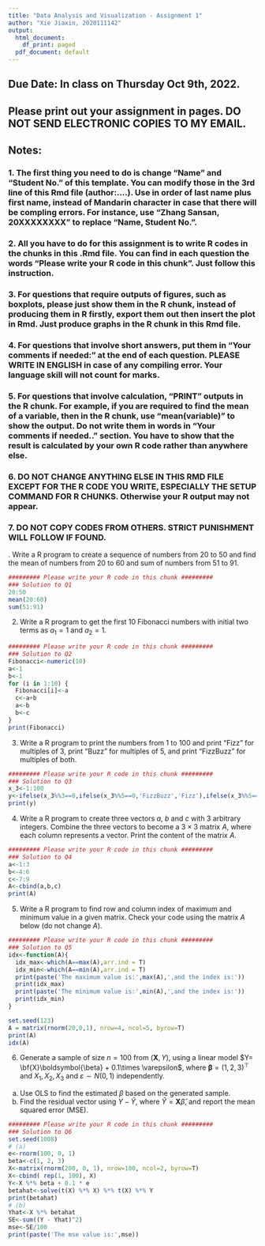 ---
title: "Data Analysis and Visualization - Assignment 1"
author: "Xie Jiaxin, 2020111142"
output:
  html_document:
    df_print: paged
  pdf_document: default
---

## Due Date: In class on Thursday Oct 9th, 2022.

## Please print out your assignment in pages. DO NOT SEND ELECTRONIC COPIES TO MY EMAIL.

## Notes:

### 1. The first thing you need to do is change "Name" and "Student No." of this template. You can modify those in the 3rd line of this Rmd file (author:....). Use \textit{pinyin} in order of last name plus first name, instead of Mandarin character in case that there will be compling errors. For instance, use "Zhang Sansan, 20XXXXXXXX" to replace "Name, Student No.".

\bigskip

### 2. All you have to do for this assignment is to write R codes in the chunks in this .Rmd file. You can find in each question the words "Please write your R code in this chunk". Just follow this instruction.

\bigskip

### 3. For questions that require outputs of figures, such as boxplots, please just show them in the R chunk, instead of producing them in R firstly, export them out then insert the plot in Rmd. Just produce graphs in the R chunk in this Rmd file.

\bigskip

### 4. For questions that involve short answers, put them in "Your comments if needed:" at the end of each question. PLEASE WRITE IN ENGLISH in case of any compiling error. Your language skill will not count for marks.

\bigskip

### 5. For questions that involve calculation, "PRINT" outputs in the R chunk. For example, if you are required to find the mean of a variable, then in the R chunk, use "mean(variable)" to show the output. Do not write them in words in "Your comments if needed.." section. You have to show that the result is calculated by your own R code rather than anywhere else.

\bigskip

### 6. DO NOT CHANGE ANYTHING ELSE IN THIS RMD FILE EXCEPT FOR THE R CODE YOU WRITE, ESPECIALLY THE SETUP COMMAND FOR R CHUNKS. Otherwise your R output may not appear.

\bigskip

### 7. DO NOT COPY CODES FROM OTHERS. STRICT PUNISHMENT WILL FOLLOW IF FOUND.

```{=tex}
\newpage
1
```
. Write a R program to create a sequence of numbers from 20 to 50 and find the mean of numbers from 20 to 60 and sum of numbers from 51 to 91.

```{r, include=T, echo=T}
######### Please write your R code in this chunk #########
### Solution to Q1
20:50
mean(20:60)
sum(51:91)
```

\bigskip\bigskip\bigskip\bigskip\bigskip\bigskip\bigskip\bigskip\bigskip

2.  Write a R program to get the first 10 Fibonacci numbers with initial two terms as $a_1=1$ and $a_2=1$.

```{r, include=T, echo=T}
######### Please write your R code in this chunk #########
### Solution to Q2
Fibonacci<-numeric(10)
a<-1
b<-1
for (i in 1:10) {
  Fibonacci[i]<-a
  c<-a+b
  a<-b
  b<-c
}
print(Fibonacci)
```

\bigskip\bigskip\bigskip\bigskip\bigskip\bigskip\bigskip\bigskip\bigskip

3.  Write a R program to print the numbers from 1 to 100 and print "Fizz" for multiples of 3, print "Buzz" for multiples of 5, and print "FizzBuzz" for multiples of both.

```{r, include=T, echo=T}
######### Please write your R code in this chunk #########
### Solution to Q3
x_3<-1:100
y<-ifelse(x_3%%3==0,ifelse(x_3%%5==0,'FizzBuzz','Fizz'),ifelse(x_3%%5==0,'Buzz',x_3))
print(y)
```

\bigskip\bigskip\bigskip\bigskip\bigskip\bigskip\bigskip\bigskip\bigskip

4.  Write a R program to create three vectors $a$, $b$ and $c$ with 3 arbitrary integers. Combine the three vectors to become a $3\times 3$ matrix $A$, where each column represents a vector. Print the content of the matrix $A$.

```{r, include=T, echo=T}
######### Please write your R code in this chunk #########
### Solution to Q4
a<-1:3
b<-4:6
c<-7:9
A<-cbind(a,b,c)
print(A)
```

\bigskip\bigskip\bigskip\bigskip\bigskip\bigskip\bigskip\bigskip\bigskip

5.  Write a R program to find row and column index of maximum and minimum value in a given matrix. Check your code using the matrix $A$ below (do not change $A$).

```{r, include=T, echo=T}
######### Please write your R code in this chunk #########
### Solution to Q5
idx<-function(A){
  idx_max<-which(A==max(A),arr.ind = T)
  idx_min<-which(A==min(A),arr.ind = T)
  print(paste('The maximum value is:',max(A),',and the index is:'))
  print(idx_max)
  print(paste('The minimum value is:',min(A),',and the index is:'))
  print(idx_min)
}

set.seed(123)
A = matrix(rnorm(20,0,1), nrow=4, ncol=5, byrow=T)
print(A)
idx(A)
```

\bigskip\bigskip\bigskip\bigskip\bigskip\bigskip\bigskip\bigskip\bigskip

6.  Generate a sample of size $n=100$ from $(\textbf{X}, Y)$, using a linear model $Y= \bf{X}\boldsymbol{\beta} + 0.1\times \varepsilon$, where $\boldsymbol{\beta} = (1,2,3)^\top$ and $X_1, X_2, X_3$ and $\varepsilon\sim N(0,1)$ independently.

<!-- -->

(a) Use OLS to find the estimated $\beta$ based on the generated sample.
(b) Find the residual vector using $Y - \hat{Y}$, where $\hat{Y} = \boldsymbol{X}\hat{\beta}$, and report the mean squared error (MSE).

```{r, include=T, echo=T}
######### Please write your R code in this chunk #########
### Solution to Q6
set.seed(1008)
# (a)
e<-rnorm(100, 0, 1)
beta<-c(1, 2, 3)
X<-matrix(rnorm(200, 0, 1), nrow=100, ncol=2, byrow=T)
X<-cbind( rep(1, 100), X)
Y<-X %*% beta + 0.1 * e
betahat<-solve(t(X) %*% X) %*% t(X) %*% Y
print(betahat)
# (b)
Yhat<-X %*% betahat
SE<-sum((Y - Yhat)^2)
mse<-SE/100
print(paste('The mse value is:',mse))
```

\bigskip\bigskip\bigskip\bigskip\bigskip\bigskip\bigskip\bigskip\bigskip
